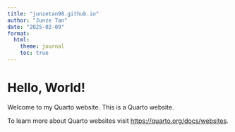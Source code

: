 ```yaml
---
title: "junzetan98.github.io"
author: "Junze Tan"
date: "2025-02-09"
format:
  html:
    theme: journal
    toc: true
---
```

# Hello, World!  
Welcome to my Quarto website. 
This is a Quarto website.

To learn more about Quarto websites visit <https://quarto.org/docs/websites>.
